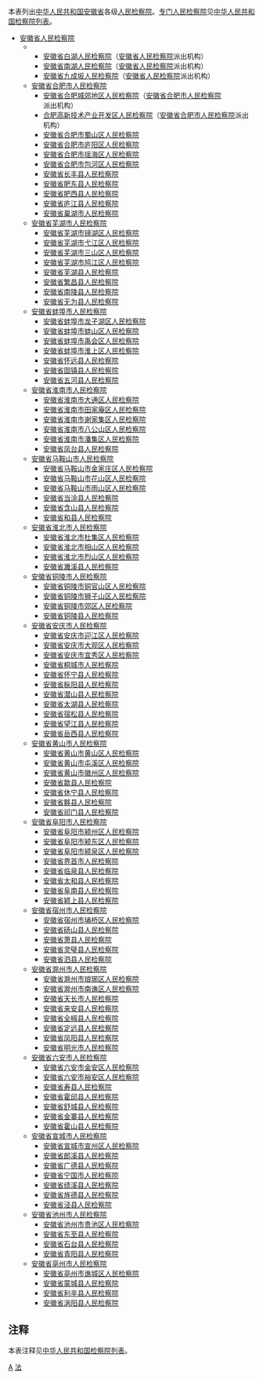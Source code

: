 本表列出[[中华人民共和国|中华人民共和国]][[安徽省|安徽省]]各级[[人民检察院|人民检察院]]。[[专门人民检察院|专门人民检察院]]见[[中华人民共和国检察院列表|中华人民共和国检察院列表]]。
*[[安徽省人民检察院|安徽省人民检察院]]
***[[安徽省白湖人民检察院|安徽省白湖人民检察院]]（[[安徽省人民检察院|安徽省人民检察院]]派出机构）
***[[安徽省南湖人民检察院|安徽省南湖人民检察院]]（[[安徽省人民检察院|安徽省人民检察院]]派出机构）
***[[安徽省九成坂人民检察院|安徽省九成坂人民检察院]]（[[安徽省人民检察院|安徽省人民检察院]]派出机构）
**[[安徽省合肥市人民检察院|安徽省合肥市人民检察院]]
***[[安徽省合肥城郊地区人民检察院|安徽省合肥城郊地区人民检察院]]（[[安徽省合肥市人民检察院|安徽省合肥市人民检察院]]派出机构）
***[[合肥高新技术产业开发区人民检察院|合肥高新技术产业开发区人民检察院]]（[[安徽省合肥市人民检察院|安徽省合肥市人民检察院]]派出机构）
***[[安徽省合肥市蜀山区人民检察院|安徽省合肥市蜀山区人民检察院]]
***[[安徽省合肥市庐阳区人民检察院|安徽省合肥市庐阳区人民检察院]]
***[[安徽省合肥市瑶海区人民检察院|安徽省合肥市瑶海区人民检察院]]
***[[安徽省合肥市包河区人民检察院|安徽省合肥市包河区人民检察院]]
***[[安徽省长丰县人民检察院|安徽省长丰县人民检察院]]
***[[安徽省肥东县人民检察院|安徽省肥东县人民检察院]]
***[[安徽省肥西县人民检察院|安徽省肥西县人民检察院]]
***[[安徽省庐江县人民检察院|安徽省庐江县人民检察院]]
***[[安徽省巢湖市人民检察院|安徽省巢湖市人民检察院]]
**[[安徽省芜湖市人民检察院|安徽省芜湖市人民检察院]]
***[[安徽省芜湖市镜湖区人民检察院|安徽省芜湖市镜湖区人民检察院]]
***[[安徽省芜湖市弋江区人民检察院|安徽省芜湖市弋江区人民检察院]]
***[[安徽省芜湖市三山区人民检察院|安徽省芜湖市三山区人民检察院]]
***[[安徽省芜湖市鸠江区人民检察院|安徽省芜湖市鸠江区人民检察院]]
***[[安徽省芜湖县人民检察院|安徽省芜湖县人民检察院]]
***[[安徽省繁昌县人民检察院|安徽省繁昌县人民检察院]]
***[[安徽省南陵县人民检察院|安徽省南陵县人民检察院]]
***[[安徽省无为县人民检察院|安徽省无为县人民检察院]]
**[[安徽省蚌埠市人民检察院|安徽省蚌埠市人民检察院]]
***[[安徽省蚌埠市龙子湖区人民检察院|安徽省蚌埠市龙子湖区人民检察院]]
***[[安徽省蚌埠市蚌山区人民检察院|安徽省蚌埠市蚌山区人民检察院]]
***[[安徽省蚌埠市禹会区人民检察院|安徽省蚌埠市禹会区人民检察院]]
***[[安徽省蚌埠市淮上区人民检察院|安徽省蚌埠市淮上区人民检察院]]
***[[安徽省怀远县人民检察院|安徽省怀远县人民检察院]]
***[[安徽省固镇县人民检察院|安徽省固镇县人民检察院]]
***[[安徽省五河县人民检察院|安徽省五河县人民检察院]]
**[[安徽省淮南市人民检察院|安徽省淮南市人民检察院]]
***[[安徽省淮南市大通区人民检察院|安徽省淮南市大通区人民检察院]]
***[[安徽省淮南市田家庵区人民检察院|安徽省淮南市田家庵区人民检察院]]
***[[安徽省淮南市谢家集区人民检察院|安徽省淮南市谢家集区人民检察院]]
***[[安徽省淮南市八公山区人民检察院|安徽省淮南市八公山区人民检察院]]
***[[安徽省淮南市潘集区人民检察院|安徽省淮南市潘集区人民检察院]]
***[[安徽省凤台县人民检察院|安徽省凤台县人民检察院]]
**[[安徽省马鞍山市人民检察院|安徽省马鞍山市人民检察院]]
***[[安徽省马鞍山市金家庄区人民检察院|安徽省马鞍山市金家庄区人民检察院]]
***[[安徽省马鞍山市花山区人民检察院|安徽省马鞍山市花山区人民检察院]]
***[[安徽省马鞍山市雨山区人民检察院|安徽省马鞍山市雨山区人民检察院]]
***[[安徽省当涂县人民检察院|安徽省当涂县人民检察院]]
***[[安徽省含山县人民检察院|安徽省含山县人民检察院]]
***[[安徽省和县人民检察院|安徽省和县人民检察院]]
**[[安徽省淮北市人民检察院|安徽省淮北市人民检察院]]
***[[安徽省淮北市杜集区人民检察院|安徽省淮北市杜集区人民检察院]]
***[[安徽省淮北市相山区人民检察院|安徽省淮北市相山区人民检察院]]
***[[安徽省淮北市烈山区人民检察院|安徽省淮北市烈山区人民检察院]]
***[[安徽省濉溪县人民检察院|安徽省濉溪县人民检察院]]
**[[安徽省铜陵市人民检察院|安徽省铜陵市人民检察院]]
***[[安徽省铜陵市铜官山区人民检察院|安徽省铜陵市铜官山区人民检察院]]
***[[安徽省铜陵市狮子山区人民检察院|安徽省铜陵市狮子山区人民检察院]]
***[[安徽省铜陵市郊区人民检察院|安徽省铜陵市郊区人民检察院]]
***[[安徽省铜陵县人民检察院|安徽省铜陵县人民检察院]]
**[[安徽省安庆市人民检察院|安徽省安庆市人民检察院]]
***[[安徽省安庆市迎江区人民检察院|安徽省安庆市迎江区人民检察院]]
***[[安徽省安庆市大观区人民检察院|安徽省安庆市大观区人民检察院]]
***[[安徽省安庆市宜秀区人民检察院|安徽省安庆市宜秀区人民检察院]]
***[[安徽省桐城市人民检察院|安徽省桐城市人民检察院]]
***[[安徽省怀宁县人民检察院|安徽省怀宁县人民检察院]]
***[[安徽省枞阳县人民检察院|安徽省枞阳县人民检察院]]
***[[安徽省潜山县人民检察院|安徽省潜山县人民检察院]]
***[[安徽省太湖县人民检察院|安徽省太湖县人民检察院]]
***[[安徽省宿松县人民检察院|安徽省宿松县人民检察院]]
***[[安徽省望江县人民检察院|安徽省望江县人民检察院]]
***[[安徽省岳西县人民检察院|安徽省岳西县人民检察院]]
**[[安徽省黄山市人民检察院|安徽省黄山市人民检察院]]
***[[安徽省黄山市黄山区人民检察院|安徽省黄山市黄山区人民检察院]]
***[[安徽省黄山市屯溪区人民检察院|安徽省黄山市屯溪区人民检察院]]
***[[安徽省黄山市徽州区人民检察院|安徽省黄山市徽州区人民检察院]]
***[[安徽省歙县人民检察院|安徽省歙县人民检察院]]
***[[安徽省休宁县人民检察院|安徽省休宁县人民检察院]]
***[[安徽省黟县人民检察院|安徽省黟县人民检察院]]
***[[安徽省祁门县人民检察院|安徽省祁门县人民检察院]]
**[[安徽省阜阳市人民检察院|安徽省阜阳市人民检察院]]
***[[安徽省阜阳市颍州区人民检察院|安徽省阜阳市颍州区人民检察院]]
***[[安徽省阜阳市颍东区人民检察院|安徽省阜阳市颍东区人民检察院]]
***[[安徽省阜阳市颍泉区人民检察院|安徽省阜阳市颍泉区人民检察院]]
***[[安徽省界首市人民检察院|安徽省界首市人民检察院]]
***[[安徽省临泉县人民检察院|安徽省临泉县人民检察院]] 
***[[安徽省太和县人民检察院|安徽省太和县人民检察院]]
***[[安徽省阜南县人民检察院|安徽省阜南县人民检察院]]
***[[安徽省颖上县人民检察院|安徽省颖上县人民检察院]]
**[[安徽省宿州市人民检察院|安徽省宿州市人民检察院]]
***[[安徽省宿州市埇桥区人民检察院|安徽省宿州市埇桥区人民检察院]]
***[[安徽省砀山县人民检察院|安徽省砀山县人民检察院]]
***[[安徽省萧县人民检察院|安徽省萧县人民检察院]]
***[[安徽省灵璧县人民检察院|安徽省灵璧县人民检察院]]
***[[安徽省泗县人民检察院|安徽省泗县人民检察院]]
**[[安徽省滁州市人民检察院|安徽省滁州市人民检察院]]
***[[安徽省滁州市琅琊区人民检察院|安徽省滁州市琅琊区人民检察院]]
***[[安徽省滁州市南谯区人民检察院|安徽省滁州市南谯区人民检察院]]
***[[安徽省天长市人民检察院|安徽省天长市人民检察院]]
***[[安徽省来安县人民检察院|安徽省来安县人民检察院]]
***[[安徽省全椒县人民检察院|安徽省全椒县人民检察院]]
***[[安徽省定远县人民检察院|安徽省定远县人民检察院]]
***[[安徽省凤阳县人民检察院|安徽省凤阳县人民检察院]]
***[[安徽省明光市人民检察院|安徽省明光市人民检察院]]
**[[安徽省六安市人民检察院|安徽省六安市人民检察院]]
***[[安徽省六安市金安区人民检察院|安徽省六安市金安区人民检察院]]
***[[安徽省六安市裕安区人民检察院|安徽省六安市裕安区人民检察院]]
***[[安徽省寿县人民检察院|安徽省寿县人民检察院]]
***[[安徽省霍邱县人民检察院|安徽省霍邱县人民检察院]]
***[[安徽省舒城县人民检察院|安徽省舒城县人民检察院]]
***[[安徽省金寨县人民检察院|安徽省金寨县人民检察院]]
***[[安徽省霍山县人民检察院|安徽省霍山县人民检察院]]
**[[安徽省宣城市人民检察院|安徽省宣城市人民检察院]]
***[[安徽省宣城市宣州区人民检察院|安徽省宣城市宣州区人民检察院]]
***[[安徽省郎溪县人民检察院|安徽省郎溪县人民检察院]]
***[[安徽省广德县人民检察院|安徽省广德县人民检察院]]
***[[安徽省宁国市人民检察院|安徽省宁国市人民检察院]]
***[[安徽省绩溪县人民检察院|安徽省绩溪县人民检察院]]
***[[安徽省旌德县人民检察院|安徽省旌德县人民检察院]]
***[[安徽省泾县人民检察院|安徽省泾县人民检察院]]
**[[安徽省池州市人民检察院|安徽省池州市人民检察院]]
***[[安徽省池州市贵池区人民检察院|安徽省池州市贵池区人民检察院]]
***[[安徽省东至县人民检察院|安徽省东至县人民检察院]]
***[[安徽省石台县人民检察院|安徽省石台县人民检察院]]
***[[安徽省青阳县人民检察院|安徽省青阳县人民检察院]]
**[[安徽省亳州市人民检察院|安徽省亳州市人民检察院]]
***[[安徽省亳州市谯城区人民检察院|安徽省亳州市谯城区人民检察院]]
***[[安徽省蒙城县人民检察院|安徽省蒙城县人民检察院]]
***[[安徽省利辛县人民检察院|安徽省利辛县人民检察院]]
***[[安徽省涡阳县人民检察院|安徽省涡阳县人民检察院]]

==注释==
本表注释见[[中华人民共和国检察院列表|中华人民共和国检察院列表]]。
{{reflist}}
{{安徽行政区划}}
{{中华人民共和国检察院}}
[[Category:中华人民共和国检察院列表|A]]
[[Category:安徽列表|法]]